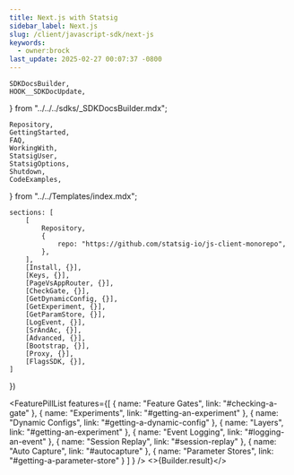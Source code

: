 ```yaml
---
title: Next.js with Statsig
sidebar_label: Next.js
slug: /client/javascript-sdk/next-js
keywords:
  - owner:brock
last_update: 2025-02-27 00:07:37 -0800
---
```



    SDKDocsBuilder,
    HOOK__SDKDocUpdate,
} from "../../../sdks/_SDKDocsBuilder.mdx";

    Repository,
    GettingStarted,
    FAQ,
    WorkingWith,
    StatsigUser,
    StatsigOptions,
    Shutdown,
    CodeExamples,
} from "../../Templates/index.mdx";


    sections: [
        [
            Repository,
            {
                repo: "https://github.com/statsig-io/js-client-monorepo",
            },
        ],
        [Install, {}],
        [Keys, {}],
        [PageVsAppRouter, {}],
        [CheckGate, {}],
        [GetDynamicConfig, {}],
        [GetExperiment, {}],
        [GetParamStore, {}],
        [LogEvent, {}],
        [SrAndAc, {}],
        [Advanced, {}],
        [Bootstrap, {}],
        [Proxy, {}],
        [FlagsSDK, {}],
    ]
})


<FeaturePillList
    features={[
      { name: "Feature Gates", link: "#checking-a-gate" },
      { name: "Experiments", link: "#getting-an-experiment" },
      { name: "Dynamic Configs", link: "#getting-a-dynamic-config" },
      { name: "Layers", link: "#getting-an-experiment" },
      { name: "Event Logging", link: "#logging-an-event" },
      { name: "Session Replay", link: "#session-replay" },
      { name: "Auto Capture", link: "#autocapture" },
      { name: "Parameter Stores", link: "#getting-a-parameter-store" }
    ]
  }
/>
<>{Builder.result}</>

